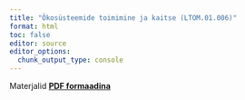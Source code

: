 ```yaml
---
title: "Ökosüsteemide toimimine ja kaitse (LTOM.01.006)"
format: html
toc: false
editor: source
editor_options: 
  chunk_output_type: console
---
```


Materjalid [**PDF formaadina**](okosysteemide_toiminine.pdf)
